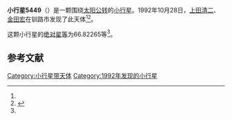 {{Infobox planet
| bgcolour = #FFFFC0
| name = 5449
| symbol = 
| image = 
| caption = 
| discovery = yes
| discovery_ref = 
| discoverer = [[上田清二|上田清二]]、[[金田宏|金田宏]]
| discovery_site = [[钏路市|钏路市]] 
| discovered = 1992年10月28日
| designations = yes
| mp_name = 
| named_after = 
| alt_names = 1992 US5/ 1941 BX / 1981 TF / 1982 YK3 / 1983 CY8 / 1986 OS / 1986 PZ6 / 1986 RP8 / 1990 HB3 / 1991 NY7
| mp_category = [[主带小行星|主带小行星]]
| orbit_ref = <ref name="a">[http://ssd.jpl.nasa.gov/sbdb.cgi?sstr=5449 5449] {{Wayback|url=http://ssd.jpl.nasa.gov/sbdb.cgi?sstr=5449 |date=20201124020720 }}，小行星數據庫瀏覽器（JPL Small-Body Database Browser）－[[美国国家航空航天局|美国国家航空航天局]]喷气推进实验室</ref>
| epoch = 2456400.5 (2013年4月18日更新)
| aphelion = {{convert|3.3519199|AU|km|3|abbr=on|lk=out}}
| perihelion = {{convert|2.7001605|AU|km|3|abbr=on}}
| semimajor = {{convert|3.0260402|AU|km|3|abbr=on}}
| eccentricity = 0.1076918
| period = 1922.69526 [[日|日]]<br />5.26[[儒略年|儒略年]]
| avg_speed = 
| inclination = 9.44196
| asc_node = 326.90278
| mean_anomaly = 
| arg_peri = 66.82265
| satellites = 
| physical_characteristics = yes
| dimensions = 
| mass = 
| density = 
| surface_grav = 
| escape_velocity = 
| sidereal_day = 
| axial_tilt = 
| pole_ecliptic_lat = 
| pole_ecliptic_lon = 
| albedo = 
| temperatures= 
| temp_name1 = 
| mean_temp_1 = 
| max_temp_1 = 
| temp_name2 = 
| max_temp_2 = 
| spectral_type = 
| abs_magnitude = 66.82265
}}

'''小行星5449'''（{{lang-en|5449}}）是一颗围绕[[太阳|太阳]][[公转|公转]]的[[小行星|小行星]]。1992年10月28日，[[上田清二|上田清二]]、[[金田宏|金田宏]]在钏路市发现了此天体<ref name="a" /><ref>{{cite news|title=小行星列表|url=http://cfa-www.harvard.edu/iau/lists/NumberedMPs.txt|accessdate=2013-07-08|newspaper=哈佛大学|archive-date=2008-05-17|archive-url=https://web.archive.org/web/20080517010638/http://cfa-www.harvard.edu/iau/lists/NumberedMPs.txt|dead-url=no}}</ref>。

这颗小行星的[[绝对星等|绝对星等]]为66.82265等<ref name="a" />。

==参考文献==
{{reflist}}
{{Minor Planet Number|[[小行星5448|小行星5448]]|[[小行星5450|小行星5450]]}}

{{小天体}}

[[Category:小行星带天体|Category:小行星带天体]]
[[Category:1992年发现的小行星|Category:1992年发现的小行星]]

{{asteroid-stub}}